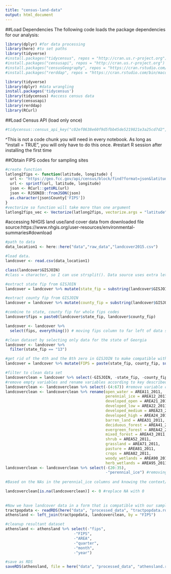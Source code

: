 ```yaml
---
title: "census-land-data"
output: html_document
---
```


##Load Dependencies
The following code loads the package dependencies for our analysis:
```r
library(dplyr) #for data processing
library(here) #to set paths
library(tidyverse)
#install.packages("tidycensus", repos = "http://cran.us.r-project.org")
#install.packages("censusapi", repos = "http://cran.us.r-project.org")
#install.packages("censusGeography", repos = "https://cran.rstudio.com/bin/macosx/contrib/4.0/chron_2.3-55.tgz")
#install.packages("rerddap", repos = "https://cran.rstudio.com/bin/macosx/contrib/4.0/rerddap_0.6.5.tgz")

library(tidyverse)
library(dplyr) #data wrangling
install.packages('tidycensus')
library(tidycensus) #access census data
library(censusapi)
library(rerddap)
library(RCurl)

```

##Load Census API (load only once)
```r
#tidycensus::census_api_key("c02ef0638e60f9d5fbb45de5219821e3a25cd7d2", install = TRUE) 
```
^This is not a code chunk you will need in every notebook. As long as "install = TRUE", you will only have to do this once. 
#restart R session after installing the first time

##Obtain FIPS codes for sampling sites
```r
#create function
latlong2fips <- function(latitude, longitude) {
  url <- "https://geo.fcc.gov/api/census/block/find?format=json&latitude=%f&longitude=%f"
  url <- sprintf(url, latitude, longitude)
  json <- RCurl::getURL(url)
  json <- RJSONIO::fromJSON(json)
  as.character(json$County['FIPS'])
}
#vectorize so function will take more than one argument
latlong2fips_vec <- Vectorize(latlong2fips, vectorize.args = "latitude", "longitude")
```

#accessing NHGIS land use/land cover data from downloaded file
source:https://www.nhgis.org/user-resources/environmental-summaries#download
```r
#path to data
data_location1 <- here::here("data","raw_data","landcover2015.csv")

#load data. 
landcover <- read.csv(data_location1)

class(landcover$GISJOIN)
#class = character, so I can use strsplit(). Data source uses extra letters and zeroes in their GIS code. I need to extract the original FIPS code to match my data

#extract state fip from GISJOIN
landcover = landcover %>% mutate(state_fip = substring(landcover$GISJOIN, 2,3)) %>% relocate(state_fip)

#extract county fip from GISJOIN
landcover = landcover %>% mutate(county_fip = substring(landcover$GISJOIN, 5, 7)) %>% relocate(county_fip)

#combine to state, county fip for whole fips codes
landcover$fips = paste0(landcover$state_fip, landcover$county_fip)

landcover <- landcover %>%
  select(fips, everything()) # moving fips column to far left of data set

#clean dataset by selecting only data for the state of Georgia
landcover <- landcover %>%
  filter(state_fip == "13")

#get rid of the 4th and the 8th zero in GISJOIN to make compatible with FIPS codes for samples + population count
landcover = landcover %>% mutate(FIPS = paste(state_fip, county_fip, substring(landcover$GISJOIN, 9, 14), sep = "")) %>% relocate(FIPS)

#filter to clean data set
landcoverclean = landcover %>% select(-GISJOIN, -state_fip, -county_fip, -OID, fips)
#remove empty variables and rename variables according to key described in readme file for raw NHGIS landcover data
landcoverclean <- landcoverclean %>% select(-(4:67)) #remove variable columns from years 2001 and 2006, keeping only 2011 data 
landcoverclean <- landcoverclean %>% rename(open_water = AREA11_2011,
                                            perennial_ice = AREA12_2011, 
                                            developed_open = AREA21_2011, 
                                            developed_low = AREA22_2011, 
                                            developed_medium = AREA23_2011, 
                                            developed_high = AREA24_2011, 
                                            barren_land = AREA31_2011, 
                                            deciduous_forest = AREA41_2011, 
                                            evergreen_forest = AREA42_2011, 
                                            mixed_forest = AREA43_2011,
                                            shrub = AREA52_2011, 
                                            grassland = AREA71_2011, 
                                            pasture = AREA81_2011, 
                                            crops = AREA82_2011, 
                                            woody_wetlands = AREA90_2011, 
                                            herb_wetlands = AREA95_2011) 
landcoverclean <- landcoverclean %>% select(-(20:35), 
                                            -"perennial_ice") #removing empty perennial ice column, removing proporation variables (keeping area values rather than proportions. we have the total area and can recalculate proportion later if needed)
                                          
#Based on the NAs in the perennial_ice columns and knowing the context/region of the data, I am thinking that the other NA values for certain land cover types simply indicate that there is no land cover of that type in the area - therefore, these values are essentially zero. Let's replace NA values with zeroes so that we are working with complete (not missing) data. 

landcoverclean[is.na(landcoverclean)] <- 0 #replace NA with 0
                                            
                                      
#Now we have landcover data in a form that is compatible with our sample site data (using small geography census info). Let's join datasets to create a dataset with sample site info and land cover info
tractpopdata <- readRDS(here("data", "processed_data", "tractpopdata.rds"))
athensland <- left_join(tractpopdata, landcoverclean, by = "FIPS")

#cleanup resultant dataset
athensland <- athensland %>% select(-"fips", 
                              -"FIPS", 
                              -"AREA", 
                              -"quarter", 
                              -"month",
                              -"year")

#save as RDS
saveRDS(athensland, file = here("data", "processed_data", "athensland.rds"))
```

